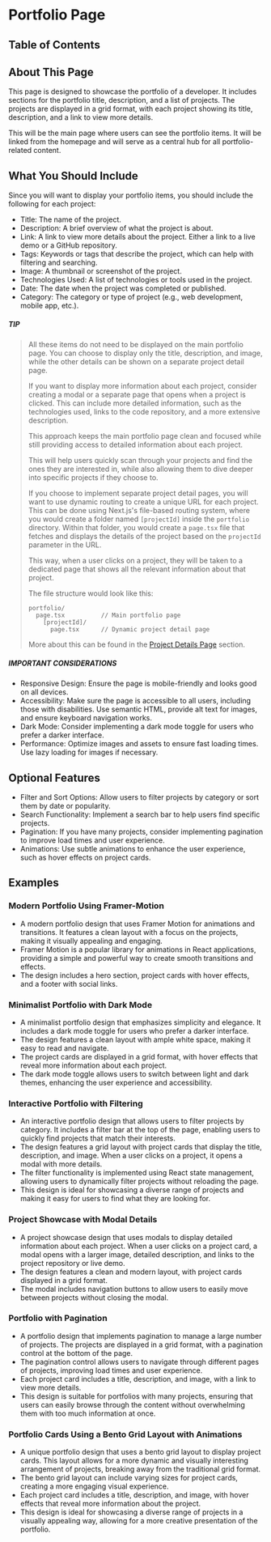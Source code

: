
# Portfolio Page

## Table of Contents

## About This Page

This page is designed to showcase the portfolio of a developer. It includes sections for the portfolio title, description, and a list of projects. The projects are displayed in a grid format, with each project showing its title, description, and a link to view more details.

This will be the main page where users can see the portfolio items. It will be linked from the homepage and will serve as a central hub for all portfolio-related content.

## What You Should Include

Since you will want to display your portfolio items, you should include the following for each project:

- Title: The name of the project.
- Description: A brief overview of what the project is about.
- Link: A link to view more details about the project. Either a link to a live demo or a GitHub repository.
- Tags: Keywords or tags that describe the project, which can help with filtering and searching.
- Image: A thumbnail or screenshot of the project.
- Technologies Used: A list of technologies or tools used in the project.
- Date: The date when the project was completed or published.
- Category: The category or type of project (e.g., web development, mobile app, etc.).

##### TIP

<blockquote>
All these items do not need to be displayed on the main portfolio page. You can choose to display only the title, description, and image, while the other details can be shown on a separate project detail page.

If you want to display more information about each project, consider creating a modal or a separate page that opens when a project is clicked. This can include more detailed information, such as the technologies used, links to the code repository, and a more extensive description.

This approach keeps the main portfolio page clean and focused while still providing access to detailed information about each project.

This will help users quickly scan through your projects and find the ones they are interested in, while also allowing them to dive deeper into specific projects if they choose to.

If you choose to implement separate project detail pages, you will want to use dynamic routing to create a unique URL for each project. This can be done using Next.js's file-based routing system, where you would create a folder named `[projectId]` inside the `portfolio` directory. Within that folder, you would create a `page.tsx` file that fetches and displays the details of the project based on the `projectId` parameter in the URL.

This way, when a user clicks on a project, they will be taken to a dedicated page that shows all the relevant information about that project.

The file structure would look like this:

```
portfolio/
  page.tsx          // Main portfolio page
    [projectId]/
      page.tsx      // Dynamic project detail page
```

More about this can be found in the [Project Details Page](/portfolio-website/creating-the-pages/project-details) section.

</blockquote>
<BackToTop />

##### IMPORTANT CONSIDERATIONS

- Responsive Design: Ensure the page is mobile-friendly and looks good on all devices.
- Accessibility: Make sure the page is accessible to all users, including those with disabilities. Use semantic HTML, provide alt text for images, and ensure keyboard navigation works.
- Dark Mode: Consider implementing a dark mode toggle for users who prefer a darker interface.
- Performance: Optimize images and assets to ensure fast loading times. Use lazy loading for images if necessary.

## Optional Features

- Filter and Sort Options: Allow users to filter projects by category or sort them by date or popularity.
- Search Functionality: Implement a search bar to help users find specific projects.
- Pagination: If you have many projects, consider implementing pagination to improve load times and user experience.
- Animations: Use subtle animations to enhance the user experience, such as hover effects on project cards.
  <BackToTop />

## Examples

### Modern Portfolio Using Framer-Motion

- A modern portfolio design that uses Framer Motion for animations and transitions. It features a clean layout with a focus on the projects, making it visually appealing and engaging.
- Framer Motion is a popular library for animations in React applications, providing a simple and powerful way to create smooth transitions and effects.
- The design includes a hero section, project cards with hover effects, and a footer with social links.
  <BackToTop />

### Minimalist Portfolio with Dark Mode

- A minimalist portfolio design that emphasizes simplicity and elegance. It includes a dark mode toggle for users who prefer a darker interface.
- The design features a clean layout with ample white space, making it easy to read and navigate.
- The project cards are displayed in a grid format, with hover effects that reveal more information about each project.
- The dark mode toggle allows users to switch between light and dark themes, enhancing the user experience and accessibility.
  <BackToTop />

### Interactive Portfolio with Filtering

- An interactive portfolio design that allows users to filter projects by category. It includes a filter bar at the top of the page, enabling users to quickly find projects that match their interests.
- The design features a grid layout with project cards that display the title, description, and image. When a user clicks on a project, it opens a modal with more details.
- The filter functionality is implemented using React state management, allowing users to dynamically filter projects without reloading the page.
- This design is ideal for showcasing a diverse range of projects and making it easy for users to find what they are looking for.
  <BackToTop />

### Project Showcase with Modal Details

- A project showcase design that uses modals to display detailed information about each project. When a user clicks on a project card, a modal opens with a larger image, detailed description, and links to the project repository or live demo.
- The design features a clean and modern layout, with project cards displayed in a grid format.
- The modal includes navigation buttons to allow users to easily move between projects without closing the modal.
  <BackToTop />

### Portfolio with Pagination

- A portfolio design that implements pagination to manage a large number of projects. The projects are displayed in a grid format, with a pagination control at the bottom of the page.
- The pagination control allows users to navigate through different pages of projects, improving load times and user experience.
- Each project card includes a title, description, and image, with a link to view more details.
- This design is suitable for portfolios with many projects, ensuring that users can easily browse through the content without overwhelming them with too much information at once.
  <BackToTop />

### Portfolio Cards Using a Bento Grid Layout with Animations

- A unique portfolio design that uses a bento grid layout to display project cards. This layout allows for a more dynamic and visually interesting arrangement of projects, breaking away from the traditional grid format.
- The bento grid layout can include varying sizes for project cards, creating a more engaging visual experience.
- Each project card includes a title, description, and image, with hover effects that reveal more information about the project.
- This design is ideal for showcasing a diverse range of projects in a visually appealing way, allowing for a more creative presentation of the portfolio.

<BackToTop />

